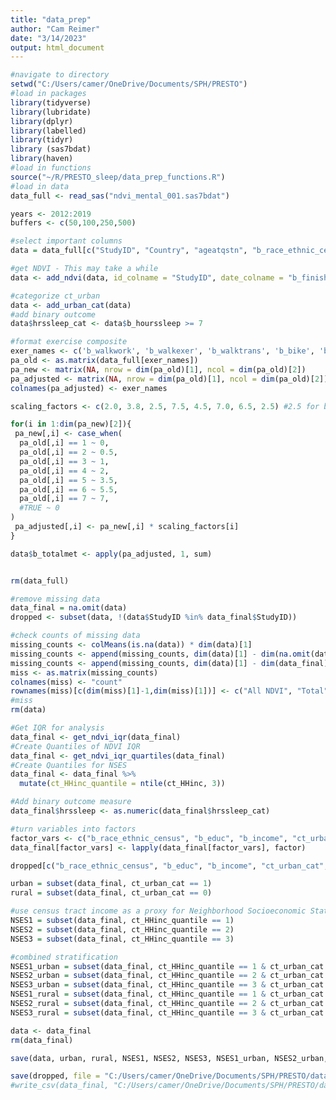 ```yaml
---
title: "data_prep"
author: "Cam Reimer"
date: "3/14/2023"
output: html_document
---
```


```r
#navigate to directory 
setwd("C:/Users/camer/OneDrive/Documents/SPH/PRESTO")
#load in packages 
library(tidyverse)
library(lubridate)
library(dplyr)
library(labelled)
library(tidyr)
library (sas7bdat)
library(haven)
#load in functions
source("~/R/PRESTO_sleep/data_prep_functions.R")
#load in data
data_full <- read_sas("ndvi_mental_001.sas7bdat")
```

```r
years <- 2012:2019
buffers <- c(50,100,250,500)

#select important columns
data = data_full[c("StudyID", "Country", "ageatqstn", "b_race_ethnic_census", "b_educ", "b_income", "ct_HHinc", "ct_lths", "ct_urban", "pss_score", "b_mdi_score",  "b_finisheddate", "b_hourssleep", "b_currentjob", "b_jobhrsperweek", generate_all_ndvi_colnames(years,buffers))]

#get NDVI - This may take a while
data <- add_ndvi(data, id_colname = "StudyID", date_colname = "b_finisheddate", buffers=buffers)

#categorize ct_urban
data <- add_urban_cat(data)
#add binary outcome 
data$hrssleep_cat <- data$b_hourssleep >= 7 

#format exercise composite 
exer_names <- c('b_walkwork', 'b_walkexer', 'b_walktrans', 'b_bike', 'b_freeweights', 'b_jogswimraq', 'b_aerobics', 'b_garden') #not including 'b_yoga'
pa_old <- as.matrix(data_full[exer_names])
pa_new <- matrix(NA, nrow = dim(pa_old)[1], ncol = dim(pa_old)[2])
pa_adjusted <- matrix(NA, nrow = dim(pa_old)[1], ncol = dim(pa_old)[2])
colnames(pa_adjusted) <- exer_names

scaling_factors <- c(2.0, 3.8, 2.5, 7.5, 4.5, 7.0, 6.5, 2.5) #2.5 for b_yoga

for(i in 1:dim(pa_new)[2]){
 pa_new[,i] <- case_when(
  pa_old[,i] == 1 ~ 0,
  pa_old[,i] == 2 ~ 0.5,
  pa_old[,i] == 3 ~ 1,
  pa_old[,i] == 4 ~ 2,
  pa_old[,i] == 5 ~ 3.5,
  pa_old[,i] == 6 ~ 5.5,
  pa_old[,i] == 7 ~ 7,
  #TRUE ~ 0         
) 
 pa_adjusted[,i] <- pa_new[,i] * scaling_factors[i]
}

data$b_totalmet <- apply(pa_adjusted, 1, sum)


rm(data_full)
```

```r
#remove missing data 
data_final = na.omit(data)
dropped <- subset(data, !(data$StudyID %in% data_final$StudyID))

#check counts of missing data 
missing_counts <- colMeans(is.na(data)) * dim(data)[1]
missing_counts <- append(missing_counts, dim(data)[1] - dim(na.omit(data[,grep("ndvi", names(data))]))[1])
missing_counts <- append(missing_counts, dim(data)[1] - dim(data_final)[1])
miss <- as.matrix(missing_counts)
colnames(miss) <- "count"
rownames(miss)[c(dim(miss)[1]-1,dim(miss)[1])] <- c("All NDVI", "Total")
#miss
rm(data)
```

```r
#Get IQR for analysis 
data_final <- get_ndvi_iqr(data_final)
#Create Quantiles of NDVI IQR
data_final <- get_ndvi_iqr_quartiles(data_final)
#Create Quantiles for NSES
data_final <- data_final %>%
  mutate(ct_HHinc_quantile = ntile(ct_HHinc, 3))

#Add binary outcome measure
data_final$hrssleep <- as.numeric(data_final$hrssleep_cat)

#turn variables into factors 
factor_vars <- c("b_race_ethnic_census", "b_educ", "b_income", "ct_urban_cat", "b_currentjob", names(data_final[grep("quantile", names(data_final))]))
data_final[factor_vars] <- lapply(data_final[factor_vars], factor)

dropped[c("b_race_ethnic_census", "b_educ", "b_income", "ct_urban_cat", "b_currentjob")] <- lapply(dropped[c("b_race_ethnic_census", "b_educ", "b_income", "ct_urban_cat", "b_currentjob")], factor)
```

```r
urban = subset(data_final, ct_urban_cat == 1)
rural = subset(data_final, ct_urban_cat == 0)

#use census tract income as a proxy for Neighborhood Socioeconomic Status
NSES1 = subset(data_final, ct_HHinc_quantile == 1)
NSES2 = subset(data_final, ct_HHinc_quantile == 2)
NSES3 = subset(data_final, ct_HHinc_quantile == 3)

#combined stratification
NSES1_urban = subset(data_final, ct_HHinc_quantile == 1 & ct_urban_cat ==1)
NSES2_urban = subset(data_final, ct_HHinc_quantile == 2 & ct_urban_cat ==1)
NSES3_urban = subset(data_final, ct_HHinc_quantile == 3 & ct_urban_cat ==1)
NSES1_rural = subset(data_final, ct_HHinc_quantile == 1 & ct_urban_cat ==0)
NSES2_rural = subset(data_final, ct_HHinc_quantile == 2 & ct_urban_cat ==0)
NSES3_rural = subset(data_final, ct_HHinc_quantile == 3 & ct_urban_cat ==0)

data <- data_final
rm(data_final)
```

```r
save(data, urban, rural, NSES1, NSES2, NSES3, NSES1_urban, NSES2_urban, NSES3_urban, NSES1_rural, NSES2_rural, NSES3_rural, file = "C:/Users/camer/OneDrive/Documents/SPH/PRESTO/data/data_processed_sleep.RData")

save(dropped, file = "C:/Users/camer/OneDrive/Documents/SPH/PRESTO/data/dropped_sleep.RData")
#write_csv(data_final, "C:/Users/camer/OneDrive/Documents/SPH/PRESTO/data/data_processed.csv")
```


